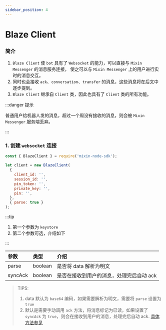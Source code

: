 ```yaml
---
sidebar_position: 4
---
```


# Blaze Client

### 简介

1. `Blaze Client` 使 `bot` 具有了 `Websocket` 的能力，可以直接与 `Mixin Messenger` 的消息服务连接， 使之可以与 `Mixin Messenger` 上的用户进行实时的消息交互。
2. 同时也会接收 `ack`、`conversation`、`transfer` 的消息，这些消息将在后文中逐步提到。
3. `Blaze Client` 继承自 `Client` 类，因此也具有了 `Client` 类的所有功能。

:::danger 提示

普通用户给机器人发的消息，超过一个周没有接收的消息，则会被 `Mixin Messenger` 服务端丢弃。

:::

### 1. 创建 `websocket` 连接

```js
const { BlazeClient } = require('mixin-node-sdk');

let client = new BlazeClient(
  {
    client_id: '',
    session_id: '',
    pin_token: '',
    private_key: '',
    pin: '',
  },
  { parse: true }
);
```

:::tip

1. 第一个参数为 `keystore`
2. 第二个参数可选，介绍如下

:::

| 参数    | 类型    | 介绍                                     |
| :------ | :------ | :--------------------------------------- |
| parse   | boolean | 是否将 data 解析为明文                   |
| syncAck | boolean | 是否在接收到用户的消息，处理完后自动 ack |

> TIPS:
>
> 1. data 默认为 `base64` 编码，如果需要解析为明文，需要将 `parse` 设置为 `true`
> 2. 默认是需要手动调用 `ack` 方法，将消息标记为已读，如果设置了 `syncAck` 为 `true`，则会在接收到用户的消息，处理完后自动 ack. [具体方法参见](/docs/server/client/message#16-发送-ack-消息)
